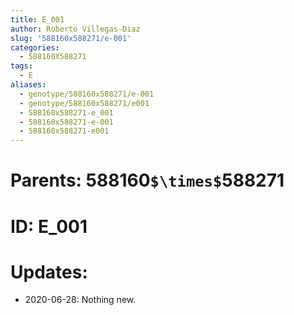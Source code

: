 ```yaml
---
title: E_001
author: Roberto Villegas-Diaz
slug: '588160x588271/e-001'
categories:
  - 588160X588271
tags:
  - E
aliases:
  - genotype/588160x588271/e-001
  - genotype/588160x588271/e001
  - 588160x588271-e_001
  - 588160x588271-e-001
  - 588160x588271-e001
---
```


# **Parents**: 588160`$\times$`588271
# **ID**: E_001
# **Updates**: 
 - 2020-06-28: Nothing new.
